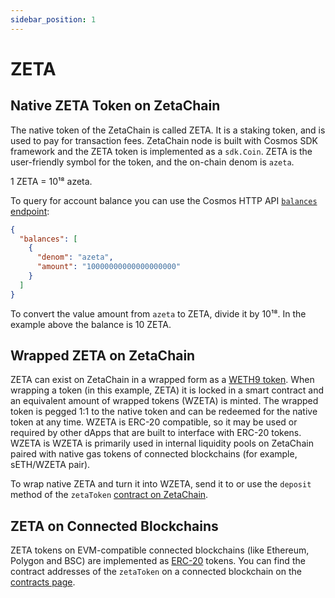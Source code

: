 ```yaml
---
sidebar_position: 1
---
```



# ZETA

## Native ZETA Token on ZetaChain

The native token of the ZetaChain is called ZETA. It is a staking token, and is
used to pay for transaction fees. ZetaChain node is built with Cosmos SDK
framework and the ZETA token is implemented as a `sdk.Coin`. ZETA is the
user-friendly symbol for the token, and the on-chain denom is `azeta`.

1 ZETA = 10¹⁸ azeta.

To query for account balance you can use the Cosmos HTTP API
[`balances` endpoint](https://zetachain-athens.blockpi.network/lcd/v1/public/cosmos/bank/v1beta1/balances/zeta19nfaqu9wr0fktyyampva98ec025kjy0phww5um):

```json
{
  "balances": [
    {
      "denom": "azeta",
      "amount": "10000000000000000000"
    }
  ]
}
```

To convert the value amount from `azeta` to ZETA, divide it by 10¹⁸. In the
example above the balance is 10 ZETA.

## Wrapped ZETA on ZetaChain

ZETA can exist on ZetaChain in a wrapped form as a
[WETH9 token](https://github.com/zeta-chain/protocol-contracts/blob/main/contracts/zevm/WZETA.sol).
When wrapping a token (in this example, ZETA) it is locked in a smart contract
and an equivalent amount of wrapped tokens (WZETA) is minted. The wrapped token
is pegged 1:1 to the native token and can be redeemed for the native token at
any time. WZETA is ERC-20 compatible, so it may be used or required by other
dApps that are built to interface with ERC-20 tokens. WZETA is WZETA is
primarily used in internal liquidity pools on ZetaChain paired with native gas
tokens of connected blockchains (for example, sETH/WZETA pair).

To wrap native ZETA and turn it into WZETA, send it to or use the `deposit`
method of the `zetaToken` [contract on ZetaChain](/reference/contracts).

## ZETA on Connected Blockchains

ZETA tokens on EVM-compatible connected blockchains (like Ethereum, Polygon and
BSC) are implemented as
[ERC-20](https://github.com/zeta-chain/protocol-contracts/blob/main/contracts/evm/Zeta.eth.sol)
tokens. You can find the contract addresses of the `zetaToken` on a connected
blockchain on the [contracts page](/reference/contracts).

<ZetaTokenTable />
